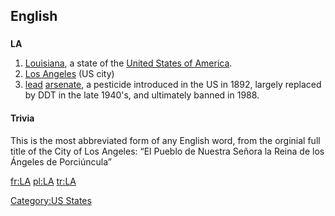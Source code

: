 {{see|Appendix:Variations of 'la'}}
==English==

==={{abbreviation}}===
'''LA'''

# [[Louisiana]], a state of the [[United States of America]].
# [[Los Angeles]] (US city)
# [[lead]] [[arsenate]], a pesticide introduced in the US in 1892, largely replaced by DDT in the late 1940's, and ultimately banned in 1988.

====Trivia====
This is the most abbreviated form of any English word, from the orginial full title of the City of Los Angeles: “El Pueblo de Nuestra Señora la Reina de los Ángeles de Porciúncula”

[[Category:US States]]

[[fr:LA]]
[[pl:LA]]
[[tr:LA]]